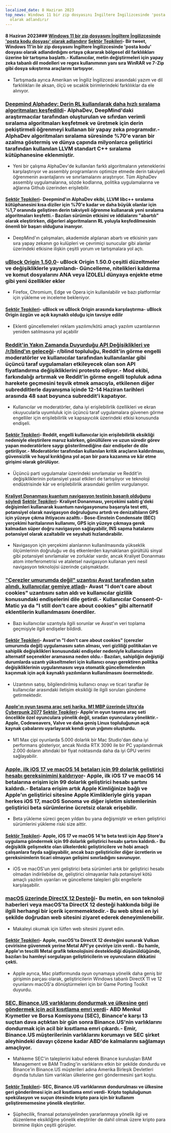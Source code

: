 ```yaml
---
localized_date: 8 Haziran 2023
top_news: Windows 11 bir zip dosyasını İngiltere İngilizcesinde 'posta kodu dosyası'
  olarak adlandırır
---
```




<CallToAction />

<Steps>

#### 8 Haziran 2023### [Windows 11 bir zip dosyasını İngiltere İngilizcesinde 'posta kodu dosyası' olarak adlandırır](https://twitter.com/JymFox/status/1665799627377975300) [Sektör Tepkileri](http://news.ycombinator.com/item?id=36231313)- Bir tweet, Windows 11'in bir zip dosyasını İngiltere İngilizcesinde 'posta kodu' dosyası olarak adlandırdığını ortaya çıkararak bölgesel dil farklılıkları üzerine bir tartışma başlattı.- Kullanıcılar, metin değiştirmeleri için yapay zeka tabanlı dil modelleri ve regex kullanımının yanı sıra WinRAR ve 7-Zip gibi dosya sıkıştırma araçlarını tartışıyor.

- Tartışmada ayrıca Amerikan ve İngiliz İngilizcesi arasındaki yazım ve dil farklılıkları ile aksan, ölçü ve sıcaklık birimlerindeki farklılıklar da ele alınıyor.

### [Deepmind Alphadev: Derin RL kullanılarak daha hızlı sıralama algoritmaları keşfedildi](https://www.nature.com/articles/s41586-023-06004-9)- AlphaDev, DeepMind'daki araştırmacılar tarafından oluşturulan ve sıfırdan verimli sıralama algoritmaları keşfetmek ve üretmek için derin pekiştirmeli öğrenmeyi kullanan bir yapay zeka programıdır.- AlphaDev algoritmaları sıralama süresinde %70'e varan bir azalma göstermiş ve dünya çapında milyonlarca geliştirici tarafından kullanılan LLVM standart C++ sıralama kütüphanesine eklenmiştir.

- Yeni bir çalışma AlphaDev'de kullanılan farklı algoritmaların yeteneklerini karşılaştırıyor ve assembly programlarını optimize etmede derin takviyeli öğrenmenin avantajlarını ve sınırlamalarını araştırıyor. Tüm AlphaDev assembly uygulamalarına, sözde kodlarına, politika uygulamalarına ve ağlarına Github üzerinden erişilebilir.

#### [Sektör Tepkileri](http://news.ycombinator.com/item?id=36228125)- Deepmind'ın AlphaDev ekibi, LLVM libc++ sıralama kütüphanesini kısa diziler için %70'e kadar ve daha büyük olanlar için %1,7 oranında geliştiren derin takviyeli öğrenme kullanarak yeni sıralama algoritmaları keşfetti.- Bazıları sürümün etkisini ve iddialarını "abartılı" olarak eleştirirken, diğerleri algoritmaların RL yoluyla keşfedilmesinin önemli bir başarı olduğuna inanıyor.

- DeepMind'ın çalışmaları, akademide algılanan abartı ve etkisinin yanı sıra yapay zekanın go kulüpleri ve çevrimiçi sunucular gibi alanlar üzerindeki etkisine ilişkin çeşitli yorum ve tartışmalara yol açtı.

### [uBlock Origin 1.50.0](https://github.com/gorhill/uBlock/releases/tag/1.50.0)- uBlock Origin 1.50.0 çeşitli düzeltmeler ve değişikliklerle yayınlandı- Güncelleme, nitelikleri kaldırma ve komut dosyalarını ANA veya İZOLELİ dünyaya enjekte etme gibi yeni özellikler ekler

- Firefox, Chromium, Edge ve Opera için kullanılabilir ve bazı platformlar için yükleme ve inceleme bekleniyor.

#### [Sektör Tepkileri](http://news.ycombinator.com/item?id=36227411)- uBlock ve uBlock Origin arasında karşılaştırma- uBlock Origin özgün ve açık kaynaklı olduğu için tavsiye edilir

- Eklenti güncellemeleri reklam yazılımı/kötü amaçlı yazılım uzantılarının yeniden satılmasına yol açabilir

### [Reddit'in Yakın Zamanda Duyurduğu API Değişiklikleri ve /r/blind'ın geleceği](https://old.reddit.com/r/Blind/comments/13zr8h2/reddits_recently_announced_api_changes_and_the/)- r/blind topluluğu, Reddit'in görme engelli moderatörler ve kullanıcılar tarafından kullanılanlar gibi üçüncü taraf uygulamaları etkileyecek olan son API fiyatlandırma değişikliklerini protesto ediyor.- Mod ekibi, farkındalığı artırmak ve Reddit'in görme engelli topluluk adına harekete geçmesini teşvik etmek amacıyla, etkilenen diğer subredditlerle dayanışma içinde 12-14 Haziran tarihleri arasında 48 saat boyunca subreddit'i kapatıyor.

- Kullanıcılar ve moderatörler, daha iyi erişilebilirlik özellikleri ve ekran okuyucularla uyumluluk için üçüncü taraf uygulamalara güvenen görme engelliler için erişilebilirlik ve kapsayıcılık üzerindeki etkisi konusunda endişeli.

#### [Sektör Tepkileri](http://news.ycombinator.com/item?id=36231016)- Reddit, engelli kullanıcılar için erişilebilirlik eksikliği nedeniyle eleştirilere maruz kalırken, gönüllülere ve uzun süredir görev yapan moderatörlere saygı gösterilmediğine dair endişeler de dile getiriliyor.- Moderatörler tarafından kullanılan kritik araçların kaldırılması, güvensizlik ve hayal kırıklığına yol açan bir para kazanma ve kâr etme girişimi olarak görülüyor.

- Üçüncü parti uygulamalar üzerindeki sınırlamalar ve Reddit'in değişikliklerinin potansiyel yasal etkileri de tartışılıyor ve teknoloji endüstrisinde kâr ve erişilebilirlik arasındaki gerilim vurgulanıyor.

#### [Kraliyet Donanması kuantum navigasyon testinin başarılı olduğunu söyledi](https://thequantuminsider.com/2023/06/06/royal-navy-says-quantum-navigation-test-a-success/) [Sektör Tepkileri](http://news.ycombinator.com/item?id=36222625)- Kraliyet Donanması, yerçekimi sabiti g'deki değişimleri kullanarak kuantum navigasyonunu başarıyla test etti, potansiyel olarak navigasyon doğruluğunu artırdı ve denizaltıların GPS için yüzeye çıkma ihtiyacını azalttı.- Bose-Einstein Condensate (BEC) yerçekimi haritalarının kullanımı, GPS için yüzeye çıkmaya gerek kalmadan süper doğru navigasyon sağlayabilir, INS sapma hatalarını potansiyel olarak azaltabilir ve seyahati hızlandırabilir.

- Navigasyon için yerçekimi alanlarının kullanılmasında yükseklik ölçümlerinin doğruluğu ve dış etkenlerden kaynaklanan gürültülü sinyal gibi potansiyel sınırlamalar ve zorluklar vardır, ancak Kraliyet Donanması atom interferometrisi ve ataletsel navigasyon kullanan yeni nesil navigasyon teknolojisi üzerinde çalışmaktadır.

### ["Çerezler umurumda değil" uzantısı Avast tarafından satın alındı, kullanıcılar gemiye atladı](https://addons.mozilla.org/en-US/firefox/addon/i-dont-care-about-cookies/reviews/?score=1&utm_content=addons-manager-reviews-link&utm_medium=firefox-browser&utm_source=firefox-browser)- Avast "I don't care about cookies" uzantısını satın aldı ve kullanıcılar gizlilik konusundaki endişelerini dile getirdi.- Kullanıcılar Consent-O-Matic ya da "I still don't care about cookies" gibi alternatif eklentilerin kullanılmasını önerdiler.

- Bazı kullanıcılar uzantıyla ilgili sorunlar ve Avast'ın veri toplama geçmişiyle ilgili endişeler bildirdi.

#### [Sektör Tepkileri](http://news.ycombinator.com/item?id=36233068)- Avast'ın "I don't care about cookies" (çerezler umurumda değil) uygulamasını satın alması, veri gizliliği politikaları ve sahiplik değişiklikleri konusundaki endişeler nedeniyle kullanıcıların alternatif seçenekler aramasına neden oldu.- Bazıları, sahipliğin değiştiği durumlarda uzantı yükseltmeleri için kullanıcı onayı gerektiren politika değişikliklerinin uygulanmasını veya otomatik güncellemelerden kaçınmak için açık kaynaklı yazılımların kullanılmasını önermektedir.

- Uzantının satışı, bilgilendirilmiş kullanıcı onayı ve ticari taraflar ile kullanıcılar arasındaki iletişim eksikliği ile ilgili soruları gündeme getirmektedir.

#### [Apple'ın oyun taşıma araç seti harika. M1 MBP üzerinde Ultra'da Cyberpunk 2077](https://twitter.com/isaacmarovitz/status/1666209780031971341) [Sektör Tepkileri](http://news.ycombinator.com/item?id=36223927)- Apple'ın oyun taşıma araç seti öncelikle özel oyunculara yönelik değil, sıradan oyunculara yöneliktir.- Apple, Codeweavers, Valve ve daha geniş Linux topluluğunun açık kaynak çabalarını uyarlayarak kendi oyun yığınını oluşturdu.

- M1 Max çipi oyunlarda 5.000 dolarlık bir Mac Studio'dan daha iyi performans gösteriyor, ancak Nvidia RTX 3090 ile bir PC yapılandırmak 2.000 doların altındaki bir fiyat noktasında daha da iyi GPU verimi sağlayabilir.

### [Apple, ilk iOS 17 ve macOS 14 betaları için 99 dolarlık geliştirici hesabı gereksinimini kaldırıyor](https://arstechnica.com/gadgets/2023/06/how-to-install-ios-17-and-macos-14-developer-betas-now-that-anyone-can-do-it/)- Apple, ilk iOS 17 ve macOS 14 betalarına erişim için 99 dolarlık geliştirici hesabı şartını kaldırdı.- Betalara erişim artık Apple Kimliğinize bağlı ve Apple'ın geliştirici sitesine Apple Kimlikleriyle giriş yapan herkes iOS 17, macOS Sonoma ve diğer işletim sistemlerinin geliştirici beta sürümlerine ücretsiz olarak erişebilir.

- Beta yükleme süreci geçen yıldan bu yana değişmiştir ve erken geliştirici sürümlerini yükleme riski size aittir.

#### [Sektör Tepkileri](http://news.ycombinator.com/item?id=36230839)- Apple, iOS 17 ve macOS 14'te beta testi için App Store'a uygulama göndermek için 99 dolarlık geliştirici hesabı şartını kaldırdı.- Bu değişiklik gelişmekte olan ülkelerdeki geliştiricilere ve hobi amaçlı çalışanlara fayda sağlayabilir, ancak bazı geliştiriciler diğer ücretlerin ve gereksinimlerin ticari olmayan gelişimi sınırladığını savunuyor.

- iOS ve macOS'un yeni geliştirici beta sürümleri artık bir geliştirici hesabı olmadan indirilebilse de, geliştirici olmayanlar hala potansiyel kötü amaçlı yazılım uyarıları ve güncelleme talepleri gibi engellerle karşılaşabilir.

### [macOS üzerinde DirectX 12 Desteği](https://twitter.com/andytizer/status/1666131239575728130)- Bu metin, en son teknoloji haberleri veya macOS'ta DirectX 12 desteği hakkında bilgi ile ilgili herhangi bir içerik içermemektedir.- Bu web sitesi en iyi şekilde doğrudan web sitesini ziyaret ederek deneyimlenebilir.

- Makaleyi okumak için lütfen web sitesini ziyaret edin.

#### [Sektör Tepkileri](http://news.ycombinator.com/item?id=36222266)- Apple, macOS'ta DirectX 12 desteğini sunarak Vulkan çevirisine güvenmek yerine Metal API'ye çeviriye izin verdi.- Bu hamle, Apple'ın tescilli Metal grafik teknolojisini desteklediği düşünüldüğünde, bazıları bu hamleyi sorgulayan geliştiricilerin ve oyuncuların dikkatini çekti.

- Apple ayrıca, Mac platformunda oyun oynamaya yönelik daha geniş bir girişimin parçası olarak, geliştiricilerin Windows tabanlı DirectX 11 ve 12 oyunlarını macOS'a dönüştürmeleri için bir Game Porting Toolkit duyurdu.

### [SEC, Binance.US varlıklarını dondurmak ve ülkesine geri göndermek için acil kısıtlama emri verdi](https://www.kitco.com/news/2023-06-07/SEC-granted-emergency-restraining-order-to-freeze-repatriate-Binance-US-assets.html)- ABD Menkul Kıymetler ve Borsa Komisyonu (SEC), Binance'e karşı 13 suçtan dava açtıktan bir gün sonra Binance.US'nin varlıklarını dondurmak için acil bir kısıtlama emri çıkardı.- Emir, Binance.US müşterilerinin varlıklarını korumayı ve SEC şirket aleyhindeki davayı çözene kadar ABD'de kalmalarını sağlamayı amaçlıyor.

- Mahkeme SEC'in taleplerini kabul ederek Binance kuruluşları BAM Management ve BAM Trading'in varlıklarını etkin bir şekilde dondurdu ve Binance'in Binance.US müşterileri adına Amerika Birleşik Devletleri dışında tutulan tüm varlıkları ülkelerine geri göndermesini şart koştu.

#### [Sektör Tepkileri](http://news.ycombinator.com/item?id=36235143)- SEC, Binance.US varlıklarının dondurulması ve ülkesine geri gönderilmesi için acil kısıtlama emri verdi- Kripto topluluğunun spekülasyon ve suçun ötesinde kripto para için bir kullanım geliştirememesine yönelik eleştiriler.

- Şüphecilik, finansal potansiyelinden yararlanmaya yönelik ilgi ve düzenleme eksikliğine yönelik eleştiriler de dahil olmak üzere kripto para birimine ilişkin çeşitli görüşler.

</Steps>
